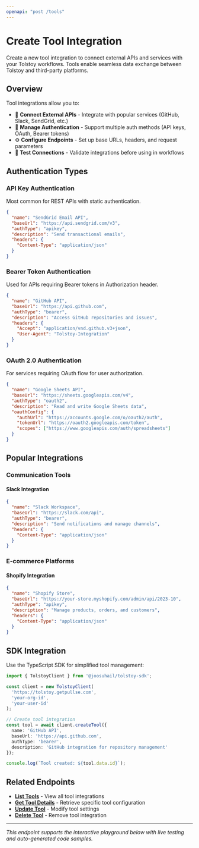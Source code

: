 ```yaml
---
openapi: "post /tools"
---
```


# Create Tool Integration

Create a new tool integration to connect external APIs and services with your Tolstoy workflows. Tools enable seamless data exchange between Tolstoy and third-party platforms.

## Overview

Tool integrations allow you to:
- 🔗 **Connect External APIs** - Integrate with popular services (GitHub, Slack, SendGrid, etc.)
- 🔐 **Manage Authentication** - Support multiple auth methods (API keys, OAuth, Bearer tokens)
- ⚙️ **Configure Endpoints** - Set up base URLs, headers, and request parameters
- 🎯 **Test Connections** - Validate integrations before using in workflows

## Authentication Types

### API Key Authentication
Most common for REST APIs with static authentication.

```json
{
  "name": "SendGrid Email API",
  "baseUrl": "https://api.sendgrid.com/v3",
  "authType": "apikey",
  "description": "Send transactional emails",
  "headers": {
    "Content-Type": "application/json"
  }
}
```

### Bearer Token Authentication  
Used for APIs requiring Bearer tokens in Authorization header.

```json
{
  "name": "GitHub API",
  "baseUrl": "https://api.github.com", 
  "authType": "bearer",
  "description": "Access GitHub repositories and issues",
  "headers": {
    "Accept": "application/vnd.github.v3+json",
    "User-Agent": "Tolstoy-Integration"
  }
}
```

### OAuth 2.0 Authentication
For services requiring OAuth flow for user authorization.

```json
{
  "name": "Google Sheets API",
  "baseUrl": "https://sheets.googleapis.com/v4",
  "authType": "oauth2",
  "description": "Read and write Google Sheets data",
  "oauthConfig": {
    "authUrl": "https://accounts.google.com/o/oauth2/auth",
    "tokenUrl": "https://oauth2.googleapis.com/token",
    "scopes": ["https://www.googleapis.com/auth/spreadsheets"]
  }
}
```

## Popular Integrations

### Communication Tools

#### Slack Integration
```json
{
  "name": "Slack Workspace",
  "baseUrl": "https://slack.com/api",
  "authType": "bearer",
  "description": "Send notifications and manage channels",
  "headers": {
    "Content-Type": "application/json"
  }
}
```

### E-commerce Platforms

#### Shopify Integration
```json
{
  "name": "Shopify Store",
  "baseUrl": "https://your-store.myshopify.com/admin/api/2023-10",
  "authType": "apikey",
  "description": "Manage products, orders, and customers",
  "headers": {
    "Content-Type": "application/json"
  }
}
```

## SDK Integration

Use the TypeScript SDK for simplified tool management:

```typescript
import { TolstoyClient } from '@joosuhail/tolstoy-sdk';

const client = new TolstoyClient(
  'https://tolstoy.getpullse.com',
  'your-org-id',
  'your-user-id'
);

// Create tool integration
const tool = await client.createTool({
  name: 'GitHub API',
  baseUrl: 'https://api.github.com',
  authType: 'bearer',
  description: 'GitHub integration for repository management'
});

console.log(`Tool created: ${tool.data.id}`);
```

## Related Endpoints

- **[List Tools](/api/tools/get-tools)** - View all tool integrations
- **[Get Tool Details](/api/tools/get-tools-1)** - Retrieve specific tool configuration  
- **[Update Tool](/api/tools/put-tools)** - Modify tool settings
- **[Delete Tool](/api/tools/delete-tools)** - Remove tool integration

---

*This endpoint supports the interactive playground below with live testing and auto-generated code samples.*
